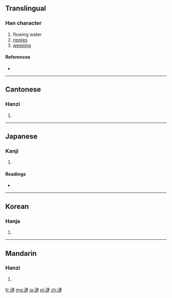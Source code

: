{{also|涟}}
==Translingual==

===Han character===
{{Han char|rn=85|rad=水|as=11|sn=14|four=3513<sub>0</sub>|canj=水卜十十 (EYJJ)}}

# flowing water
# [[ripples]]
# [[weeping]]

====References====
* {{Han ref|kx=0646.210|dkj=18155|dj=1056.020|hdz=31695.030|uh=6F23|ud=28451|bh=BAA7|bd=47783}}

----

==Cantonese==

===Hanzi===
{{yue-hanzi|jyut=|y=lin4|sim=涟}}

# {{defn|lang=yue|sort=水11}}

----

==Japanese==

===Kanji===
{{ja-kanji|grade=|rs=水11}}

# {{defn|lang=ja|sort=水11}}

====Readings====
* {{ja-readings|on=[[らん]] (ran), [[れん]] (ren)|kun=[[さざなみ]] (sazanami)}}

----

==Korean==

===Hanja===
{{ko-hanja|hangeul=련>연|eumhun=|rv=ryeon>yeon|mr=ryŏn>yŏn|y=lyen>yen}}

# {{defn|lang=ko|sort=水11}}

----

==Mandarin==

===Hanzi===
{{cmn-hanzi|sim=涟|pin=[[lán]] ([[lan2]]), [[lián]] ([[lian2]])|wg=lan<sup>2</sup>, lien<sup>2</sup>}}

# {{defn|lang=cmn|sort=水11}}

[[fr:漣]]
[[mg:漣]]
[[ja:漣]]
[[pl:漣]]
[[zh:漣]]